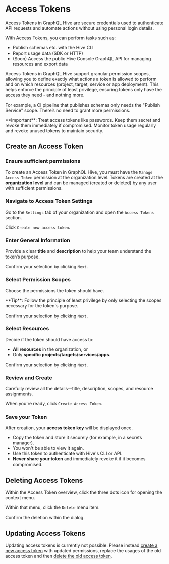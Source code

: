 
# Access Tokens

Access Tokens in GraphQL Hive are secure credentials used to authenticate API requests and automate
actions without using personal login details.

With Access Tokens, you can perform tasks such as:

- Publish schemas etc. with the Hive CLI
- Report usage data (SDK or HTTP)
- (Soon) Access the public Hive Console GraphQL API for managing resources and export data

Access Tokens in GraphQL Hive support granular permission scopes, allowing you to define exactly
what actions a token is allowed to perform and on which resources (project, target, service or app
deployment). This helps enforce the principle of least privilege, ensuring tokens only have the
access they need - and nothing more.

For example, a CI pipeline that publishes schemas only needs the "Publish Service" scope. There’s no
need to grant more permissions.

<Callout type="warning">
  **Important**: Treat access tokens like passwords. Keep them secret and revoke them immediately if
  compromised. Monitor token usage regularly and revoke unused tokens to maintain security.
</Callout>

## Create an Access Token

<Steps>

### Ensure sufficient permissions

To create an Access Token in GraphQL Hive, you must have the `Manage Access Token` permission at the
organization level. Tokens are created at the **organization level** and can be managed (created or
deleted) by any user with sufficient permissions.

### Navigate to Access Token Settings


<NextImage
  alt="Organization Access Tokens Section"
  src={accessTokensTabImage}
  className="mt-8 rounded-lg drop-shadow-md"
/>

Go to the `Settings` tab of your organization and open the `Access Tokens` section.


<NextImage
  alt="Create access token button"
  src={accessTokenCreateButtonImage}
  className="mt-8 rounded-lg drop-shadow-md"
/>

Click `Create new access token`.

### Enter General Information


<NextImage
  alt="Enter general access token information"
  src={accessTokenEnterGeneralImage}
  className="mt-8 rounded-lg drop-shadow-md"
/>

Provide a clear **title** and **description** to help your team understand the token’s purpose.

Confirm your selection by clicking `Next`.

### Select Permission Scopes


<NextImage
  alt="Select permission scopes for the access token"
  src={accessTokenPermissionsImage}
  className="mt-8 rounded-lg drop-shadow-md"
/>

Choose the permissions the token should have.

<Callout>
  **Tip**: Follow the principle of least privilege by only selecting the scopes necessary for the
  token's purpose.
</Callout>

Confirm your selection by clicking `Next`.

### Select Resources

Decide if the token should have access to:

- **All resources** in the organization, or
- Only **specific projects/targets/services/apps**.


<NextImage
  alt="Select resources for the access token"
  src={accessTokenResourcesImage}
  className="mt-8 rounded-lg drop-shadow-md"
/>

Confirm your selection by clicking `Next`.

### Review and Create

Carefully review all the details—title, description, scopes, and resource assignments.


<NextImage
  alt="Confirm permissions and scopes on the access token"
  src={accessTokenConfirmImage}
  className="mt-8 rounded-lg drop-shadow-md"
/>

When you're ready, click `Create Access Token`.

### Save your Token

After creation, your **access token key** will be displayed once.

- Copy the token and store it securely (for example, in a secrets manager).
- You won't be able to view it again.
- Use this token to authenticate with Hive's CLI or API.
- **Never share your token** and immediately revoke it if it becomes compromised.


<NextImage
  alt="Confirm permissions and scopes on the access token"
  src={accessTokenCreateSuccessImage}
  className="mt-8 rounded-lg drop-shadow-md"
/>

</Steps>

## Deleting Access Tokens

Within the Access Token overview, click the three dots icon for opening the context menu.


<NextImage
  alt="Open the actions for the access token by pressing the three dot icon on the end of the row."
  src={accessTokenMoreMenuImage}
  className="mt-8 rounded-lg drop-shadow-md"
/>

Within that menu, click the `Delete` menu item.


<NextImage
  alt="Delete the access token by selection the delete action in the menu."
  src={accessTokenDeleteActionImage}
  className="mt-8 rounded-lg drop-shadow-md"
/>

Confirm the deletion within the dialog.


<NextImage
  alt="Confirm the deletion within the dialogue."
  src={accessTokenDeleteConfirmImage}
  className="mt-8 rounded-lg drop-shadow-md"
/>

## Updating Access Tokens

Updating access tokens is currently not possible. Please instead
[create a new access token](/docs/management/access-tokens#create-an-access-token) with updated
permissions, replace the usages of the old access token and then
[delete the old access token](/docs/management/access-tokens#deleting-access-tokens).
